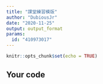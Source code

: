 ```yaml
---
title: "課堂練習模版"
author: "DubiousJr"
date: "2020-11-25"
output: output_format
params:
  id: "410973017"
---
```


```r
knitr::opts_chunk$set(echo = TRUE)
```

## Your code

```r

```

